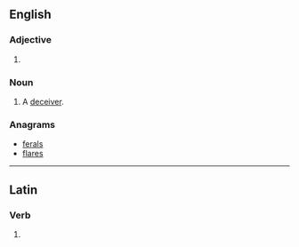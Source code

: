 ==English==

===Adjective===
{{head|en|adjective comparative form}}

# {{en-comparative of|false}}

===Noun===
{{en-noun}}

# {{lb|en|obsolete}} A [[deceiver]].
#: {{rfquotek|Edmund Spenser}}

===Anagrams===
* [[ferals#English|ferals]]
* [[flares#English|flares]]

----

==Latin==

===Verb===
{{la-verb-form|falser}}

# {{inflection of|falsō||1|s|pres|pasv|subj|lang=la}}